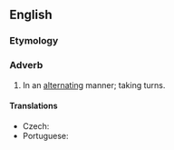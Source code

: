 ==English==

===Etymology===
{{suffix|alternating|ly|lang=en}}

===Adverb===
{{en-adv|-}}

# In an [[alternating]] manner; taking turns.

====Translations====
{{trans-top|in an alternating manner}}
* Czech: {{t+|cs|střídavě}}
* Portuguese: {{t|pt|alternantemente}}
{{trans-mid}}
{{trans-bottom}}